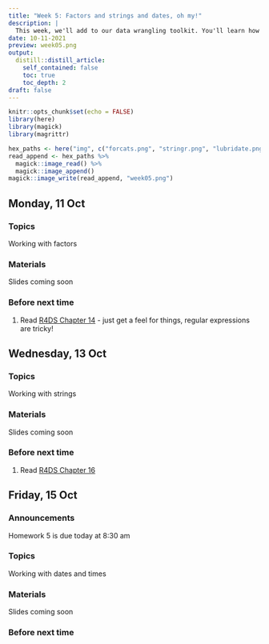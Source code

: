 ```yaml
---
title: "Week 5: Factors and strings and dates, oh my!"
description: |
  This week, we'll add to our data wrangling toolkit. You'll learn how to efficiently work with and manipulate factors, character strings, and date/times.
date: 10-11-2021
preview: week05.png
output:
  distill::distill_article:
    self_contained: false
    toc: true
    toc_depth: 2
draft: false
---
```



```r
knitr::opts_chunk$set(echo = FALSE)
library(here)
library(magick)
library(magrittr)
```

```r
hex_paths <- here("img", c("forcats.png", "stringr.png", "lubridate.png"))
read_append <- hex_paths %>%
  magick::image_read() %>%
  magick::image_append()
magick::image_write(read_append, "week05.png")
```

## Monday, 11 Oct

### Topics

Working with factors

### Materials

Slides coming soon


### Before next time

1. Read [R4DS Chapter 14](https://r4ds.had.co.nz/strings.html) - just get a feel for things, regular expressions are tricky!


## Wednesday, 13 Oct

### Topics

Working with strings


### Materials

Slides coming soon


### Before next time

1. Read [R4DS Chapter 16](https://r4ds.had.co.nz/dates-and-times.html#dates-and-times)


## Friday, 15 Oct

### Announcements

Homework 5 is due today at 8:30 am

### Topics

Working with dates and times

### Materials

Slides coming soon

### Before next time